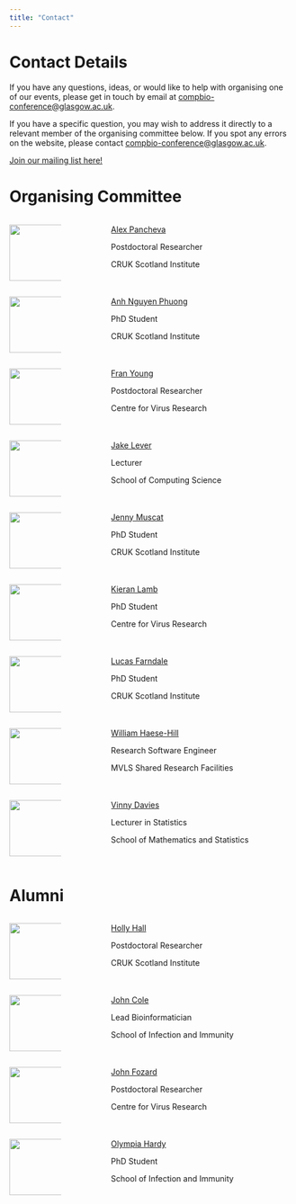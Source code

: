```yaml
---
title: "Contact"
---
```


# Contact Details

If you have any questions, ideas, or would like to help with organising one of our events, please get in touch by email at [compbio-conference\@glasgow.ac.uk](mailto:compbio-conference@glasgow.ac.uk).

If you have a specific question, you may wish to address it directly to a relevant member of the organising committee below. If you spot any errors on the website, please contact [compbio-conference\@glasgow.ac.uk](mailto:compbio-conference@glasgow.ac.uk).

[Join our mailing list here!](https://lists.cent.gla.ac.uk/sympa/info/compbio){.btn .btn-primary .btn role="button" data-toggle="tooltip" title="Mailing list"}

# Organising Committee

:::::: columns
::: {.column width="20%"}
![](./assets/img/Alex.jpeg){width="100"}
:::

::: {.column width="10%"}
:::

::: {.column width="70%"}
[Alex Pancheva]()

Postdoctoral Researcher

CRUK Scotland Institute
:::
::::::

:::::: columns
::: {.column width="20%"}
![](./assets/img/Anh.png){width="100"}
:::

::: {.column width="10%"}
:::

::: {.column width="70%"}
[Anh Nguyen Phuong]()

PhD Student

CRUK Scotland Institute
:::
::::::

:::::: columns
::: {.column width="20%"}
![](./assets/img/fran.jpg){width="100"}
:::

::: {.column width="10%"}
:::

::: {.column width="70%"}
[Fran Young]()

Postdoctoral Researcher

Centre for Virus Research
:::
::::::

:::::: columns
::: {.column width="20%"}
![](./assets/img/Jake.jpeg){width="100"}
:::

::: {.column width="10%"}
:::

::: {.column width="70%"}
[Jake Lever]()

Lecturer

School of Computing Science
:::
::::::

:::::: columns
::: {.column width="20%"}
![](./assets/img/Jenny.png){width="100"}
:::

::: {.column width="10%"}
:::

::: {.column width="70%"}
[Jenny Muscat]()

PhD Student

CRUK Scotland Institute
:::
::::::

:::::: columns
::: {.column width="20%"}
![](./assets/img/kieran.jpeg){width="100"}
:::

::: {.column width="10%"}
:::

::: {.column width="70%"}
[Kieran Lamb]()

PhD Student

Centre for Virus Research
:::
::::::

:::::: columns
::: {.column width="20%"}
[![](./assets/img/lucas.jpg){width="100"}](https://lucasfarndale.github.io)
:::

::: {.column width="10%"}
:::

::: {.column width="70%"}
[Lucas Farndale](lucasfarndale.github.io)

PhD Student

CRUK Scotland Institute
:::
::::::

:::::: columns
::: {.column width="20%"}
![](./assets/img/will.png){width="100"}
:::

::: {.column width="10%"}
:::

::: {.column width="70%"}
[William Haese-Hill](https://www.gla.ac.uk/stafflist/search/person/4edeeeec8792)

Research Software Engineer

MVLS Shared Research Facilities
:::
::::::

:::::: columns
::: {.column width="20%"}
[![](./assets/img/Vinny2.jpg){width="100"}](https://www.gla.ac.uk/schools/mathematicsstatistics/staff/vinnydavies/)
:::

::: {.column width="10%"}
:::

::: {.column width="70%"}
[Vinny Davies](https://www.gla.ac.uk/schools/mathematicsstatistics/staff/vinnydavies/)

Lecturer in Statistics

School of Mathematics and Statistics
:::
::::::

# Alumni

:::::: columns
::: {.column width="20%"}
![](./assets/img/HollyHall.jpeg){width="100"}
:::

::: {.column width="10%"}
:::

::: {.column width="70%"}
[Holly Hall]()

Postdoctoral Researcher

CRUK Scotland Institute
:::
::::::

:::::: columns
::: {.column width="20%"}
![](./assets/img/johnc.jpg){width="100"}
:::

::: {.column width="10%"}
:::

::: {.column width="70%"}
[John Cole]()

Lead Bioinformatician

School of Infection and Immunity
:::
::::::

:::::: columns
::: {.column width="20%"}
![](./assets/img/johnf.jpg){width="100"}
:::

::: {.column width="10%"}
:::

::: {.column width="70%"}
[John Fozard]()

Postdoctoral Researcher

Centre for Virus Research
:::
::::::

:::::: columns
::: {.column width="20%"}
![](./assets/img/olympia.jpeg){width="100"}
:::

::: {.column width="10%"}
:::

::: {.column width="70%"}
[Olympia Hardy]()

PhD Student

School of Infection and Immunity
:::
::::::
